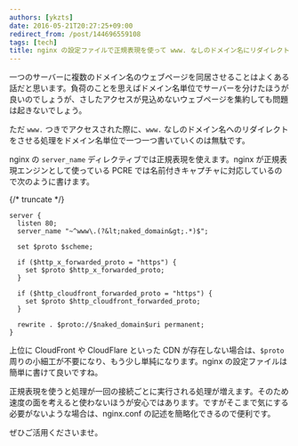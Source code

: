```yaml
---
authors: [ykzts]
date: 2016-05-21T20:27:25+09:00
redirect_from: /post/144696559108
tags: [tech]
title: nginx の設定ファイルで正規表現を使って www. なしのドメイン名にリダイレクトさせる
---
```


一つのサーバーに複数のドメイン名のウェブページを同居させることはよくある話だと思います。負荷のことを思えばドメイン名単位でサーバーを分けたほうが良いのでしょうが、さしたアクセスが見込めないウェブページを集約しても問題は起きないでしょう。

ただ `www.` つきでアクセスされた際に、`www.` なしのドメイン名へのリダイレクトをさせる処理をドメイン名単位で一つ一つ書いていくのは無駄です。

nginx の `server_name` ディレクティブでは正規表現を使えます。nginx が正規表現エンジンとして使っている PCRE では名前付きキャプチャに対応しているので次のように書けます。

{/* truncate */}

```
server {
  listen 80;
  server_name "~^www\.(?&lt;naked_domain&gt;.*)$";

  set $proto $scheme;

  if ($http_x_forwarded_proto = "https") {
    set $proto $http_x_forwarded_proto;
  }

  if ($http_cloudfront_forwarded_proto = "https") {
    set $proto $http_cloudfront_forwarded_proto;
  }

  rewrite . $proto://$naked_domain$uri permanent;
}
```

上位に CloudFront や CloudFlare といった CDN が存在しない場合は、`$proto` 周りの小細工が不要になり、もう少し単純になります。nginx の設定ファイルは簡単に書けて良いですね。

正規表現を使うと処理が一回の接続ごとに実行される処理が増えます。そのため速度の面を考えると使わないほうが安心ではあります。ですがそこまで気にする必要がないような場合は、nginx.conf の記述を簡略化できるので便利です。

ぜひご活用くださいませ。

